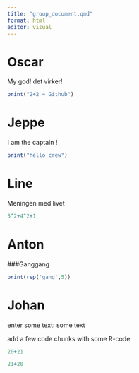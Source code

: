 ```yaml
---
title: "group_document.qmd"
format: html
editor: visual
---
```


# Oscar

My god! det virker!

```r
print("2+2 = Github")
```

# Jeppe

I am the captain !

```r
print("hello crew")
```

# Line

Meningen med livet

```r
5^2+4^2+1
```

# Anton

###Ganggang
```r

print(rep('gang',5))


```



# Johan

enter some text:
some text

add a few code chunks with some R-code:

```r
20+21
```

```r
21+20
```

